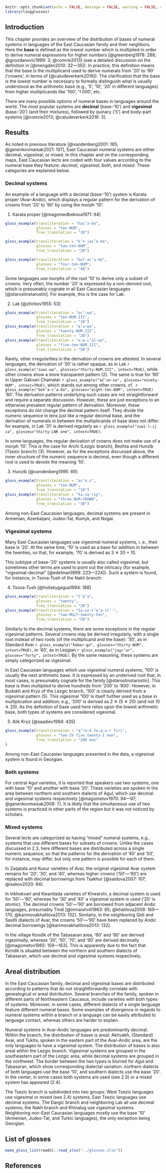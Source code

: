 ```r
knitr::opts_chunk$set(echo = FALSE, message = FALSE, warning = FALSE, comment = '')
library(lingglosses)
```

## Introduction

This chapter provides an overview of the distribution of bases of numeral systems in languages of the East Caucasian family and their neighbors. Here the **base** is defined as the lowest number which is multiplied in order to derive numeral expressions for higher numbers [@greenberg1978: 288; @gvozdanovic1999: 3; @comrie2013] (see a detailed discussion on the definition in [@mengden2010: 32—35]). In practice, this definition means that the base is the multiplicand used to derive numerals from ‘20’ to ‘90’ (‘crowns’, in terms of [@caludeverkerk2016]). The clarification that the base is the *lowest* number is necessary to formally distinguish what is usually understood as the arithmetic base (e.g., ‘5’, ‘10’, ‘20’ in different languages) from higher multiplicands like ‘100’, ‘1 000’, etc.

There are many possible options of numeral bases in languages around the world.
The most popular systems are **decimal** (base-‘10’) and **vigesimal** (base-‘20’) (and their mixtures), followed by quinary (‘5’) and body-part systems [@comrie2013; @caludeverkerk2016: 3].

## Results

As noted in previous literature [@vandenberg2001: 165; @ganenkovmaisak2021: 107], East Caucasian numeral systems are either decimal, vigesimal, or mixed. In this chapter and on the corresponding maps, East Caucasian lects are coded with four values according to the numeral base they feature: *decimal*, *vigesimal*, *both*, and *mixed*. These categories are explained below.

### Decimal systems

An example of a language with a decimal (base-‘10’) system is Karata proper (Avar-Andic), which displays a regular pattern for the derivation of crowns from ‘20’ to ‘90’ by using the morph ‘10’:

(@karata_decimal) Karata proper [@magomedbekova1971: 94]
```r
gloss_example(transliteration = "hac’a-da",
              glosses = "ten-NUM",
              free_translation = "10")

gloss_example(transliteration = "k’e-jac’a-da",
              glosses = "two-ten-NUM",
              free_translation = "20")

gloss_example(transliteration = "boʔ-ac’a-da",
              glosses = "four-ten-NUM",
              free_translation = "40")
```

Some languages use morphs of the root ‘10’ to derive only a subset of crowns. Very often, the number ‘20’ is expressed by a non-derived root, which is presumably cognate in all East Caucasian languages [@starostinstarostin]. For example, this is the case for Lak:

(@lak_decimal_20) Lak [@zhirkov1955: 53]
```r
gloss_example(transliteration = "ac’-wa",
              glosses = "ten-NUM.III",
              free_translation = "10")
gloss_example(transliteration = "q’u-wa",
              glosses = "twenty-NUM.III",
              free_translation = "20")
gloss_example(transliteration = "xːɵ-c’al-wa",
              glosses = "five-ten-NUM.III",
              free_translation = "50")
```

Rarely, other irregularities in the derivation of crowns are attested. In several languages, the derivation of '30' is rather opaque, as in Lak
`r gloss_example("zuwi-wa", glosses="thirty-NUM.III", intext=TRUE)`, while other crowns show a more transparent pattern (@lak_decimal_20).
The same is true for '90' in Upper Gakvari Chamalal:
`r gloss_example("ač’un-na", glosses="ninety-NUM", intext=TRUE)`, which stands out among other crowns, cf. 
`r gloss_example("beƛ’a-c’a-da", glosses="eight-ten-NUM", intext=TRUE)` '80'.
The derivation patterns underlying such cases are not straightforward and require a separate discussion.
However, these are just exceptions to an otherwise prevalent regular pattern of derivation.
Moreover, these exceptions do not change the decimal pattern itself.
They divide the numeric sequence in tens just like a regular decimal base, and the derivation of numerals in between the multiplicands of base does not differ: for example, in Lak ‘31’ is derived regularly as
`r gloss_example("zuwi-lːij ca", glosses="thirty-LNK one", intext=TRUE)`.

In some languages, the regular derivation of crowns does not make use of a morph ‘10’.
This is the case for Archi (Lezgic branch), Bezhta and Hunzib (Tsezic branch) (@hunzib_special_root).
However, as for the exceptions discussed above, the inner structure of the numeric sequence is decimal, even though a different root is used to denote the meaning ‘10’.

(@hunzib_special_root) Hunzib [@vandenberg1995: 69]
```r
gloss_example(transliteration = "ac’ə.n",
              glosses = "ten.NUM",
              free_translation = "10")
gloss_example(transliteration = "ɬa.na-rig",
              glosses = "three.NUM-CROWN",
              free_translation = "30")
```

Among non-East Caucasian languages, decimal systems are present in Armenian, Azerbaijani, Judeo-Tat, Kumyk, and Nogai.

### Vigesimal systems

Many East Caucasian languages use vigesimal numeral systems, i. e., their base is ‘20’.
At the same time, ‘10’ is used as a base for addition in between the twenties, so that, for example, ‘70’ is derived as 3 ✕ 20 + 10.

This subtype of base-‘20’ systems is usually also called vigesimal, but sometimes other terms are used to point out the intricacy (for example, “vigesimal-decimal” [@edelman1999: 223—224]).
Such a system is found, for instance, in Tsova-Tush of the Nakh branch:

(@tsova_tush_vigesimal) Tsova-Tush [@holiskygagua1994: 188]
```r
gloss_example(transliteration = "t’q’a",
              glosses = "twenty",
              free_translation = "20")
gloss_example(transliteration = "ša-uz-t’q’a-it’ː",
              glosses = "two-MULT-twenty-ten",
              free_translation = "50")
```

Similarly to the decimal systems, there are some exceptions in the regular vigesimal patterns.
Several crowns may be derived irregularly, with a single root instead of two roots (of the multiplicand and the base): ‘30’, as in Standard Avar
`r gloss_example("ɬeber-go", glosses="thirty-NUM", intext=TRUE)`,
or ‘40’, as in Lezgian
`r gloss_example("jaχc’ur", glosses="forty", intext=TRUE)`.
By the same reasoning, these systems are simply categorized as vigesimal.

In East Caucasian languages which use vigesimal numeral systems, ‘100’ is usually the next arithmetic base.
It is expressed by an underived root that, in most cases, is presumably cognate for the family [@starostinstarostin].
This base is then multiplied to derive hundreds from ‘200’ to ‘900’.
However, in Budukh and Kryz of the Lezgic branch, ‘100’ is clearly derived from a vigesimal pattern (@kryz_vigesimal_100).
This vigesimal ‘100’ is itself further used as a base in multiplication and addition; e.g., ‘200’ is derived as 2 ✕ (5 ✕ 20) (and not 10 ✕ 20).
As the definition of base used here relies upon the lowest arithmetic base, both types of systems are considered vigesimal.

(@kryz_vigesimal_100) Alik Kryz [@saadiev1994: 435]
```r
gloss_example(transliteration = "q’ʷa-d fə.qːa-r firi",
              glosses = "two-IV five.twenty-I man",
              free_translation = "200 men"
)
```

Among non-East Caucasian languages presented in the data, a vigesimal system is found in Georgian.

### Both systems

For central Agul varieties, it is reported that speakers use two systems, one with base ‘10’ and another with base ‘20’.
These varieties are spoken in the area between northern and southern dialects of Agul, which use decimal and vigesimal systems respectively [@magometov1970: 94—97; @ganenkovmaisak2008: 7].
It is likely that the simultaneous use of two systems is practiced in other parts of the region but it was not noticed by scholars.

### Mixed systems

Several lects are categorized as having “mixed” numeral systems, e.g., systems that use different bases for subsets of crowns.
Unlike the cases discussed in 2.3, here different bases are distributed across a single numeric sequence, so that the patterns for the derivation of '40' and '50', for instance, may differ, but only one pattern is possible for each of them.

In Zaqatala and Kusur varieties of Avar, the original vigesimal Avar system remains for ‘20’, ‘30’, and ‘40’, whereas higher crowns (‘50’—‘90’) are replaced with decimal borrowings from Tsakhur [@saidova2007: 107; @isakov2020: 94].

In Inkhokvari and Kwantlada varieties of Khwarshi, a decimal system is used for ‘50’—‘90’, whereas for ‘30’ and ‘40’ a vigesimal system is used (‘20’ is atomic).
The decimal crowns ‘50’—‘90’ are borrowed from adjacent Andic languages, presumably Tindi [@imnaishvili1963: 85; @khalilova2009: 169—170; @karimovakhalilova2013: 132].
Similarly, in the neighboring Qidi and Sasitli dialects of Avar, the crowns ‘50’—‘90’ have been replaced by Andic decimal borrowings [@karimovakhalilova2013: 132].

In the village Kondik of the Tabasaran area, ‘60’ and ‘80’ are derived vigesimally, whereas ‘30’, ‘50’, ‘70’, and ‘90’ are derived decimally [@magometov1965: 159—163].
This is apparently due to the fact that Kondik is situated between the northern and southern dialects of Tabasaran, which use decimal and vigesimal systems respectively.

## Areal distribution

In the East Caucasian family, decimal and vigesimal bases are distributed according to patterns that do not straightforwardly correlate with genealogical or areal distribution.
Several branches of the family, spoken in different parts of Northeastern Caucasus, include varieties with both types of systems.
Moreover, in some cases, different dialects of a single language feature different numeral bases.
Some examples of divergence in regards to numeral systems within a branch or a language can be easily attributed to language contact, whereas others are harder to explain.

Numeral systems in Avar-Andic languages are predominantly decimal.
Within the branch, the distribution of bases is areal: Akhvakh, (Standard) Avar, and Tukita, spoken in the eastern part of the Avar-Andic area, are the only languages to have a vigesimal system.
The distribution of bases is also areal within the Lezgic branch. Vigesimal systems are grouped in the southeastern part of the Lezgic area, while decimal systems are grouped in the northwest.
The border between the two types is blurred for Agul and Tabasaran, which show corresponding dialectal variation: northern dialects of both languages use the base ‘10’, and southern dialects use the base ‘20’. In the center, in some cases both systems are used (see 2.3) or a mixed system has appeared (2.4).

The Tsezic branch is subdivided into two groups: West Tsezic languages use vigesimal or mixed (see 2.4) systems, East Tsezic languages use decimal systems.
The Dargic branch and neighboring Lak all use decimal systems; the Nakh branch and Khinalug use vigesimal systems.
Neighboring non-East Caucasian languages mostly use the base ‘10’ (Armenian, Judeo-Tat, and Turkic languages), the only exception being Georgian.

## List of glosses {-}

```r
make_gloss_list(readxl::read_xlsx("../glosses.xlsx"))
```

## References {-}
